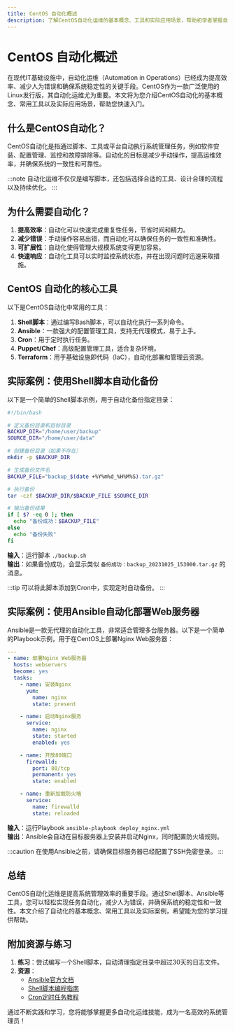 ```yaml
---
title: CentOS 自动化概述
description: 了解CentOS自动化运维的基本概念、工具和实际应用场景，帮助初学者掌握自动化运维的核心技能。
---
```


# CentOS 自动化概述

在现代IT基础设施中，自动化运维（Automation in Operations）已经成为提高效率、减少人为错误和确保系统稳定性的关键手段。CentOS作为一款广泛使用的Linux发行版，其自动化运维尤为重要。本文将为您介绍CentOS自动化的基本概念、常用工具以及实际应用场景，帮助您快速入门。

## 什么是CentOS自动化？

CentOS自动化是指通过脚本、工具或平台自动执行系统管理任务，例如软件安装、配置管理、监控和故障排除等。自动化的目标是减少手动操作，提高运维效率，并确保系统的一致性和可靠性。

:::note
自动化运维不仅仅是编写脚本，还包括选择合适的工具、设计合理的流程以及持续优化。
:::

## 为什么需要自动化？

1. **提高效率**：自动化可以快速完成重复性任务，节省时间和精力。
2. **减少错误**：手动操作容易出错，而自动化可以确保任务的一致性和准确性。
3. **可扩展性**：自动化使得管理大规模系统变得更加容易。
4. **快速响应**：自动化工具可以实时监控系统状态，并在出现问题时迅速采取措施。

## CentOS 自动化的核心工具

以下是CentOS自动化中常用的工具：

1. **Shell脚本**：通过编写Bash脚本，可以自动化执行一系列命令。
2. **Ansible**：一款强大的配置管理工具，支持无代理模式，易于上手。
3. **Cron**：用于定时执行任务。
4. **Puppet/Chef**：高级配置管理工具，适合复杂环境。
5. **Terraform**：用于基础设施即代码（IaC），自动化部署和管理云资源。

## 实际案例：使用Shell脚本自动化备份

以下是一个简单的Shell脚本示例，用于自动化备份指定目录：

```bash
#!/bin/bash

# 定义备份目录和目标目录
BACKUP_DIR="/home/user/backup"
SOURCE_DIR="/home/user/data"

# 创建备份目录（如果不存在）
mkdir -p $BACKUP_DIR

# 生成备份文件名
BACKUP_FILE="backup_$(date +%Y%m%d_%H%M%S).tar.gz"

# 执行备份
tar -czf $BACKUP_DIR/$BACKUP_FILE $SOURCE_DIR

# 输出备份结果
if [ $? -eq 0 ]; then
  echo "备份成功：$BACKUP_FILE"
else
  echo "备份失败"
fi
```

**输入**：运行脚本 `./backup.sh`  
**输出**：如果备份成功，会显示类似 `备份成功：backup_20231025_153000.tar.gz` 的消息。

:::tip
可以将此脚本添加到Cron中，实现定时自动备份。
:::

## 实际案例：使用Ansible自动化部署Web服务器

Ansible是一款无代理的自动化工具，非常适合管理多台服务器。以下是一个简单的Playbook示例，用于在CentOS上部署Nginx Web服务器：

```yaml
---
- name: 部署Nginx Web服务器
  hosts: webservers
  become: yes
  tasks:
    - name: 安装Nginx
      yum:
        name: nginx
        state: present

    - name: 启动Nginx服务
      service:
        name: nginx
        state: started
        enabled: yes

    - name: 开放80端口
      firewalld:
        port: 80/tcp
        permanent: yes
        state: enabled

    - name: 重新加载防火墙
      service:
        name: firewalld
        state: reloaded
```

**输入**：运行Playbook `ansible-playbook deploy_nginx.yml`  
**输出**：Ansible会自动在目标服务器上安装并启动Nginx，同时配置防火墙规则。

:::caution
在使用Ansible之前，请确保目标服务器已经配置了SSH免密登录。
:::

## 总结

CentOS自动化运维是提高系统管理效率的重要手段。通过Shell脚本、Ansible等工具，您可以轻松实现任务自动化，减少人为错误，并确保系统的稳定性和一致性。本文介绍了自动化的基本概念、常用工具以及实际案例，希望能为您的学习提供帮助。

## 附加资源与练习

1. **练习**：尝试编写一个Shell脚本，自动清理指定目录中超过30天的日志文件。
2. **资源**：
   - [Ansible官方文档](https://docs.ansible.com/)
   - [Shell脚本编程指南](https://www.shellscript.sh/)
   - [Cron定时任务教程](https://crontab.guru/)

通过不断实践和学习，您将能够掌握更多自动化运维技能，成为一名高效的系统管理员！